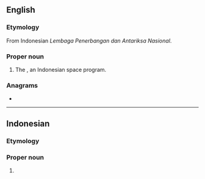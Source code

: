 {{also|lapan|läpän}}
==English==

===Etymology===
From Indonesian ''Lembaga Penerbangan dan Antariksa Nasional''.

===Proper noun===
{{en-proper noun}}

# The {{w|National Institute of Aeronautics and Space}}, an Indonesian space program.

===Anagrams===
* {{anagrams|en|LANAP|plan A|plana}}

----

==Indonesian==

===Etymology===

===Proper noun===
{{head|id|proper noun}}

# {{acronym of|lang=id|[[Lembaga Penerbangan dan Antariksa Nasional]]}}